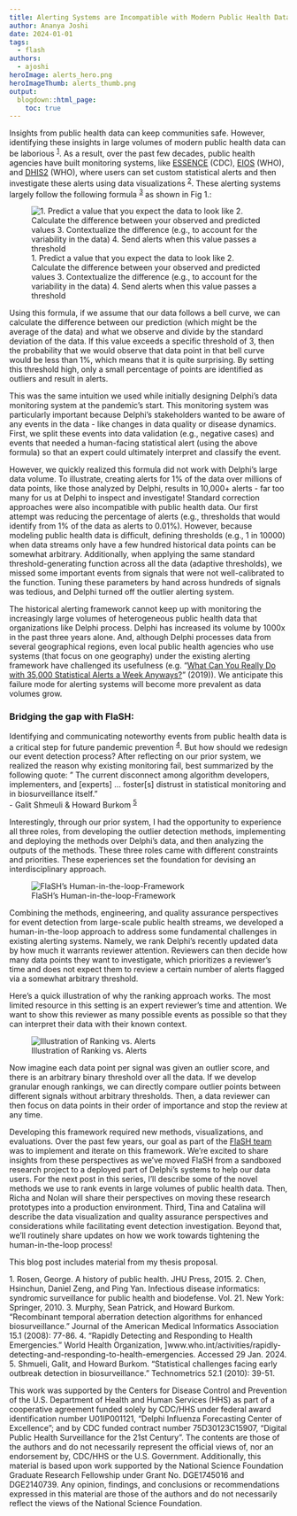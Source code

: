 ```yaml
---
title: Alerting Systems are Incompatible with Modern Public Health Data Monitoring 
author: Ananya Joshi
date: 2024-01-01
tags:
  - flash
authors:
  - ajoshi
heroImage: alerts_hero.png
heroImageThumb: alerts_thumb.png
output:
  blogdown::html_page:
    toc: true
---
```

Insights from public health data can keep communities safe. However, identifying these insights in large volumes of modern public health data can be laborious <sup>[1](#link1)</sup>. As a result, over the past few decades, public health agencies have built monitoring systems, like [ESSENCE](https://www.cdc.gov/nssp/new-users.html) (CDC), [EIOS](https://www.who.int/initiatives/eios) (WHO), and [DHIS2](https://dhis2.org/) (WHO), where users can set custom statistical alerts and then investigate these alerts using data visualizations <sup>[2](#link2)</sup>. These alerting systems largely follow the following formula <sup>[3](#link3)</sup> as shown in Fig 1.:

![1. Predict a value that you expect the data to look like
2. Calculate the difference between your observed and predicted values 
3. Contextualize the difference (e.g., to account for the variability in the data)
4. Send alerts when this value passes a threshold](/blog/2024-01-30-flash-framework/image1.jpg)

Using this formula, if we assume that our data follows a bell curve, we can calculate the difference between our prediction (which might be the average of the data) and what we observe and divide by the standard deviation of the data. If this value exceeds a specific threshold of 3, then the probability that we would observe that data point in that bell curve would be less than 1%, which means that it is quite surprising. By setting this threshold high, only a small percentage of points are identified as outliers and result in alerts.

This was the same intuition we used while initially designing Delphi's data monitoring system at the pandemic's start. This monitoring system was particularly important because Delphi's stakeholders wanted to be aware of any events in the data - like changes in data quality or disease dynamics. First, we split these events into data validation (e.g., negative cases) and events that needed a human-facing statistical alert (using the above formula) so that an expert could ultimately interpret and classify the event. 

However, we quickly realized this formula did not work with Delphi's large data volume. To illustrate, creating alerts for 1% of the data over millions of data points, like those analyzed by Delphi, results in 10,000+ alerts - far too many for us at Delphi to inspect and investigate! Standard correction approaches were also incompatible with public health data. Our first attempt was reducing the percentage of alerts (e.g., thresholds that would identify from 1% of the data as alerts to 0.01%). However, because modeling public health data is difficult, defining thresholds (e.g., 1 in 10000) when data streams only have a few hundred historical data points can be somewhat arbitrary. Additionally, when applying the same standard threshold-generating function across all the data (adaptive thresholds), we missed some important events from signals that were not well-calibrated to the function. Tuning these parameters by hand across hundreds of signals was tedious, and Delphi turned off the outlier alerting system. 

The historical alerting framework cannot keep up with monitoring the increasingly large volumes of heterogeneous public health data that organizations like Delphi process. Delphi has increased its volume by 1000x in the past three years alone. And, although Delphi processes data from several geographical regions, even local public health agencies who use systems (that focus on one geography) under the existing alerting framework have challenged its usefulness (e.g. "[What Can You Really Do with 35,000 Statistical Alerts a Week Anyways?](https://www.ncbi.nlm.nih.gov/pmc/articles/PMC6606136/)" (2019)). We anticipate this failure mode for alerting systems will become more prevalent as data volumes grow. 

### Bridging the gap with FlaSH:

Identifying and communicating noteworthy events from public health data is a critical step for future pandemic prevention <sup>[4](#link4)</sup>. But how should we redesign our event detection process? 
After reflecting on our prior system, we realized the reason why existing monitoring fail, best summarized by the following quote: 
"
The current disconnect among algorithm developers, implementers, and [experts] … foster[s] distrust in statistical monitoring and in biosurveillance itself."  
                            - Galit Shmeuli & Howard Burkom <sup>[5](#link5)</sup>

Interestingly, through our prior system, I had the opportunity to experience all three roles, from developing the outlier detection methods, implementing and deploying the methods over Delphi's data, and then analyzing the outputs of the methods. These three roles came with different constraints and priorities. These experiences set the foundation for devising an interdisciplinary approach. 

![FlaSH's Human-in-the-loop-Framework](/blog/2024-01-30-flash-framework/image2.jpg)

Combining the methods, engineering, and quality assurance perspectives for event detection from large-scale public health streams, we developed a human-in-the-loop approach to address some fundamental challenges in existing alerting systems. Namely, we rank Delphi's recently updated data by how much it warrants reviewer attention. Reviewers can then decide how many data points they want to investigate, which prioritizes a reviewer's time and does not expect them to review a certain number of alerts flagged via a somewhat arbitrary threshold. 

Here's a quick illustration of why the ranking approach works. The most limited resource in this setting is an expert reviewer's time and attention. We want to show this reviewer as many possible events as possible so that they can interpret their data with their known context. 

![Illustration of Ranking vs. Alerts](/blog/2024-01-30-flash-framework/image3.jpg)

Now imagine each data point per signal was given an outlier score, and there is an arbitrary binary threshold over all the data. If we develop granular enough rankings, we can directly compare outlier points between different signals without arbitrary thresholds. Then, a data reviewer can then focus on data points in their order of importance and stop the review at any time. 

Developing this framework required new methods, visualizations, and evaluations. Over the past few years, our goal as part of the [FlaSH team](https://delphi.cmu.edu/blog/2024/01/01/introducing-the-flash-group/) was to implement and iterate on this framework. We're excited to share insights from these perspectives as we've moved FlaSH from a sandboxed research project to a deployed part of Delphi's systems to help our data users. For the next post in this series, I'll describe some of the novel methods we use to rank events in large volumes of public health data. Then, Richa and Nolan will share their perspectives on moving these research prototypes into a production environment. Third, Tina and Catalina will describe the data visualization and quality assurance perspectives and considerations while facilitating event detection investigation. Beyond that, we'll routinely share updates on how we work towards tightening the human-in-the-loop process!

This blog post includes material from my thesis proposal. 

<a id="#link1">1.</a>  Rosen, George. A history of public health. JHU Press, 2015. 
<a id="#link2">2.</a>  Chen, Hsinchun, Daniel Zeng, and Ping Yan. Infectious disease informatics: syndromic surveillance for public health and biodefense. Vol. 21. New York: Springer, 2010.
<a id="#link3">3.</a>  Murphy, Sean Patrick, and Howard Burkom. "Recombinant temporal aberration detection algorithms for enhanced biosurveillance." Journal of the American Medical Informatics Association 15.1 (2008): 77-86.
<a id="#link4">4.</a> “Rapidly Detecting and Responding to Health Emergencies.” World Health Organization, ]www.who.int/activities/rapidly-detecting-and-responding-to-health-emergencies. Accessed 29 Jan. 2024.
<a id="#link5">5.</a> Shmueli, Galit, and Howard Burkom. "Statistical challenges facing early outbreak detection in biosurveillance." Technometrics 52.1 (2010): 39-51.

This work was supported by the Centers for Disease Control and Prevention of the U.S. Department of Health and Human Services (HHS) as part of a cooperative agreement funded solely by CDC/HHS under federal award identification number U01IP001121, “Delphi Influenza Forecasting Center of Excellence”; and by CDC funded contract number 75D30123C15907, "Digital Public Health Surveillance for the 21st Century". The contents are those of the authors and do not necessarily represent the official views of, nor an endorsement by, CDC/HHS or the U.S. Government. Additionally, this material is based upon work supported by the National Science Foundation Graduate Research Fellowship under Grant No. DGE1745016 and DGE2140739. Any opinion, findings, and conclusions or recommendations expressed in this material are those of the authors and do not necessarily reflect the views of the National Science Foundation.
